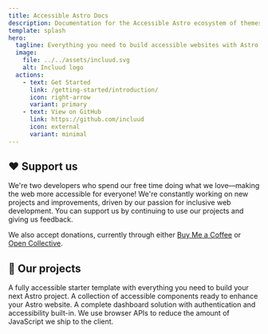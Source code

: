 ```yaml
---
title: Accessible Astro Docs
description: Documentation for the Accessible Astro ecosystem of themes and components.
template: splash
hero:
  tagline: Everything you need to build accessible websites with Astro
  image:
    file: ../../assets/incluud.svg
    alt: Incluud logo
  actions:
    - text: Get Started
      link: /getting-started/introduction/
      icon: right-arrow
      variant: primary
    - text: View on GitHub
      link: https://github.com/incluud
      icon: external
      variant: minimal
---
```



## ❤️ Support us

We're two developers who spend our free time doing what we love—making the web more accessible for everyone! We're constantly working on new projects and improvements, driven by our passion for inclusive web development. You can support us by continuing to use our projects and giving us feedback.

We also accept donations, currently through either [Buy Me a Coffee](https://www.buymeacoffee.com/markteekman) or [Open Collective](https://opencollective.com/incluud).

## 🚀 Our projects

<CardGrid stagger>
  <Card
    title="Accessible Astro Starter"
    icon="rocket"
  >
    A fully accessible starter template with everything you need to build your
    next Astro project.
  </Card>
  <Card
    title="Accessible Components"
    icon="puzzle"
  >
    A collection of accessible components ready to enhance your Astro website.
  </Card>
  <Card
    title="Accessible Dashboard"
    icon="setting"
  >
    A complete dashboard solution with authentication and accessibility
    built-in.
  </Card>
  <Card
    title="Utilizing Browser APIs"
    icon="seti:html"
  >
    We use browser APIs to reduce the amount of JavaScript we ship to the client.
  </Card>
</CardGrid>

<Mission />
<Footer />
<div class="dot-pattern" aria-hidden="true"></div>
